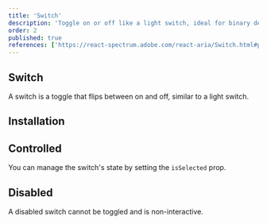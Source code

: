 ```yaml
---
title: 'Switch'
description: 'Toggle on or off like a light switch, ideal for binary decisions where a simple tap effortlessly changes states, providing clear and immediate control.'
order: 2
published: true
references: ['https://react-spectrum.adobe.com/react-aria/Switch.html#props']
---
```


## Switch

A switch is a toggle that flips between on and off, similar to a light switch.

<Demo center component='controls/switch/switch-demo' />

## Installation

<Install component='switch' />

## Controlled

You can manage the switch's state by setting the `isSelected` prop.

<Demo center component='controls/switch/switch-controlled-demo' />

## Disabled

A disabled switch cannot be toggled and is non-interactive.

<Demo center component='controls/switch/switch-disabled-demo' />
